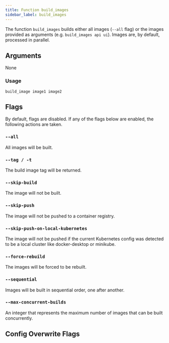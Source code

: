 ```yaml
---
title: Function build_images
sidebar_label: build_images
---
```



The function `build_images` builds either all images (`--all` flag) or the images provided as arguments (e.g. `build_images api ui`). Images are, by default, processed in parallel.

## Arguments

None

### Usage

```
build_image image1 image2

```

## Flags

By default, flags are disabled. If any of the flags below are enabled, the following actions are taken.

### `--all`

All images will be built.

### `--tag / -t`

The build image tag will be returned.

### `--skip-build`

The image will not be built.

### `--skip-push`

The image will not be pushed to a container registry.

### `--skip-push-on-local-kubernetes`

The image will not be pushed if the current Kubernetes config was detected to be a local cluster like docker-desktop or minikube.

### `--force-rebuild`

The images will be forced to be rebuilt.

### `--sequential`

Images will be built in sequential order, one after another.

### `--max-concurrent-builds`

An integer that represents the maximum number of images that can be built concurrently.


## Config Overwrite Flags

<FragmentConfigOverwriteFlags/>
